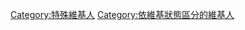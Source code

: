 {{catmore|維基百科:已經去世的用戶}}
[[Category:特殊維基人|Category:特殊維基人]]
[[Category:依維基狀態區分的維基人|Category:依維基狀態區分的維基人]]